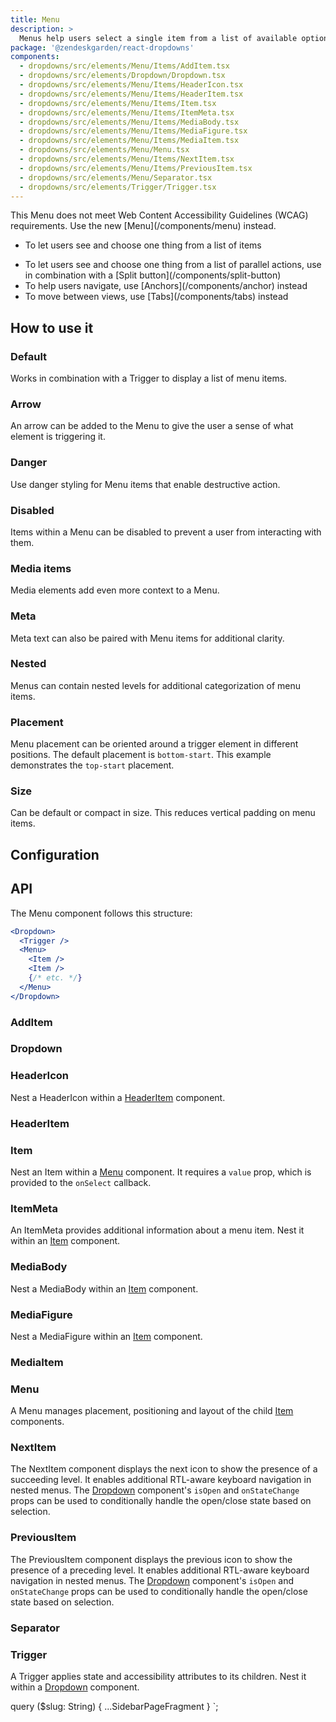 ```yaml
---
title: Menu
description: >
  Menus help users select a single item from a list of available options.
package: '@zendeskgarden/react-dropdowns'
components:
  - dropdowns/src/elements/Menu/Items/AddItem.tsx
  - dropdowns/src/elements/Dropdown/Dropdown.tsx
  - dropdowns/src/elements/Menu/Items/HeaderIcon.tsx
  - dropdowns/src/elements/Menu/Items/HeaderItem.tsx
  - dropdowns/src/elements/Menu/Items/Item.tsx
  - dropdowns/src/elements/Menu/Items/ItemMeta.tsx
  - dropdowns/src/elements/Menu/Items/MediaBody.tsx
  - dropdowns/src/elements/Menu/Items/MediaFigure.tsx
  - dropdowns/src/elements/Menu/Items/MediaItem.tsx
  - dropdowns/src/elements/Menu/Menu.tsx
  - dropdowns/src/elements/Menu/Items/NextItem.tsx
  - dropdowns/src/elements/Menu/Items/PreviousItem.tsx
  - dropdowns/src/elements/Menu/Separator.tsx
  - dropdowns/src/elements/Trigger/Trigger.tsx
---
```


<Alert title="Deprecated" type="warning">
  This Menu does not meet Web Content Accessibility Guidelines (WCAG) requirements. Use the new
  [Menu](/components/menu) instead.
</Alert>

<Usage>
  <Use>
    <ul>
      <li>To let users see and choose one thing from a list of items</li>
    </ul>
  </Use>
  <Misuse>
    <ul>
      <li>
        <Markdown>
          To let users see and choose one thing from a list of parallel actions, use in combination
          with a [Split button](/components/split-button)
        </Markdown>
      </li>
      <li>
        <Markdown>To help users navigate, use [Anchors](/components/anchor) instead</Markdown>
      </li>
      <li>
        <Markdown>To move between views, use [Tabs](/components/tabs) instead</Markdown>
      </li>
    </ul>
  </Misuse>
</Usage>

## How to use it

### Default

Works in combination with a Trigger to display a list of menu items.


<CodeExample code={MenuDefaultCode}>
  <MenuDefault />
</CodeExample>

### Arrow

An arrow can be added to the Menu to give the user a sense of what element is triggering it.


<CodeExample code={MenuArrowCode}>
  <MenuArrow />
</CodeExample>

### Danger

Use danger styling for Menu items that enable destructive action.


<CodeExample code={MenuDangerCode}>
  <MenuDanger />
</CodeExample>

### Disabled

Items within a Menu can be disabled to prevent a user from interacting with them.


<CodeExample code={MenuDisabledCode}>
  <MenuDisabled />
</CodeExample>

### Media items

Media elements add even more context to a Menu.


<CodeExample code={MenuMediaCode}>
  <MenuMedia />
</CodeExample>

### Meta

Meta text can also be paired with Menu items for additional clarity.


<CodeExample code={MenuMetaCode}>
  <MenuMeta />
</CodeExample>

### Nested

Menus can contain nested levels for additional categorization of menu items.


<CodeExample code={MenuNestedCode}>
  <MenuNested />
</CodeExample>

### Placement

Menu placement can be oriented around a trigger element in different positions. The default
placement is `bottom-start`. This example demonstrates the `top-start` placement.


<CodeExample code={MenuPlacementCode}>
  <MenuPlacement />
</CodeExample>

### Size

Can be default or compact in size. This reduces vertical padding on menu items.


<CodeExample code={MenuSizeCode}>
  <MenuSize />
</CodeExample>

## Configuration

<Configuration reactPackage={props.data.mdx.package} components={props.data.mdx.components} />

## API

The Menu component follows this structure:

```jsx
<Dropdown>
  <Trigger />
  <Menu>
    <Item />
    <Item />
    {/* etc. */}
  </Menu>
</Dropdown>
```

### AddItem

<Component components={props.data.mdx.components} componentName="addItem" />

<PropSheet components={props.data.mdx.components} componentName="addItem" />

### Dropdown

<Component components={props.data.mdx.components} componentName="dropdown" />


<Dropdowns />

<PropSheet components={props.data.mdx.components} componentName="dropdown" />

### HeaderIcon

<Component components={props.data.mdx.components} componentName="headerIcon" />

Nest a HeaderIcon within a [HeaderItem](#headeritem) component.

<PropSheet components={props.data.mdx.components} componentName="headerIcon" />

### HeaderItem

<Component components={props.data.mdx.components} componentName="headerItem" />

<PropSheet components={props.data.mdx.components} componentName="headerItem" />

### Item

<Component components={props.data.mdx.components} componentName="item" />

Nest an Item within a [Menu](#menu) component. It requires a `value` prop, which is provided to the
`onSelect` callback.

<PropSheet components={props.data.mdx.components} componentName="item" />

### ItemMeta

<Component components={props.data.mdx.components} componentName="itemMeta" />

An ItemMeta provides additional information about a menu item. Nest it within an [Item](#item) component.

<PropSheet components={props.data.mdx.components} componentName="itemMeta" />

### MediaBody

<Component components={props.data.mdx.components} componentName="mediaBody" />

Nest a MediaBody within an [Item](#item) component.

<PropSheet components={props.data.mdx.components} componentName="mediaBody" />

### MediaFigure

<Component components={props.data.mdx.components} componentName="mediaFigure" />

Nest a MediaFigure within an [Item](#item) component.

<PropSheet components={props.data.mdx.components} componentName="mediaFigure" />

### MediaItem

<Component components={props.data.mdx.components} componentName="mediaItem" />

<PropSheet components={props.data.mdx.components} componentName="mediaItem" />

### Menu

<Component components={props.data.mdx.components} componentName="menu" />

A Menu manages placement, positioning and layout of the child [Item](#item) components.

<PropSheet components={props.data.mdx.components} componentName="menu" />

### NextItem

<Component components={props.data.mdx.components} componentName="nextItem" />

The NextItem component displays the next icon to show the presence of a succeeding level. It enables
additional RTL-aware keyboard navigation in nested menus. The [Dropdown](#dropdown) component's `isOpen` and `onStateChange`
props can be used to conditionally handle the open/close state based on selection.

<PropSheet components={props.data.mdx.components} componentName="nextItem" />

### PreviousItem

<Component components={props.data.mdx.components} componentName="previousItem" />

The PreviousItem component displays the previous icon to show the presence of a preceding level. It enables
additional RTL-aware keyboard navigation in nested menus. The [Dropdown](#dropdown) component's `isOpen` and `onStateChange`
props can be used to conditionally handle the open/close state based on selection.

<PropSheet components={props.data.mdx.components} componentName="previousItem" />

### Separator

<Component components={props.data.mdx.components} componentName="separator" />

<PropSheet components={props.data.mdx.components} componentName="separator" />

### Trigger

<Component components={props.data.mdx.components} componentName="trigger" />

A Trigger applies state and accessibility attributes to its children. Nest it within a [Dropdown](#dropdown) component.

<PropSheet components={props.data.mdx.components} componentName="trigger" />


  query ($slug: String) {
    ...SidebarPageFragment
  }
`;
